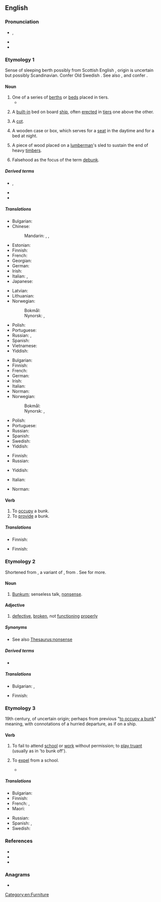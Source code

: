 {{also|Bunk}}
==English==
{{wikipedia}}

===Pronunciation===
* {{enPR|bŭngk}}, {{IPA|en|/bʌŋk/}}
* {{audio|en|En-au-bunk.ogg|Audio (AU)}}
* {{rhymes|en|ʌŋk}}

===Etymology 1===
Sense of sleeping berth possibly from Scottish English {{m|en|bunker||seat, bench}}, origin is uncertain but possibly Scandinavian.
Confer Old Swedish {{m|gmq-osw|bunke||boards used to protect the cargo of a ship}}.
See also {{m|en|boarding}}, {{m|en|flooring}} and confer {{m|en|bunch}}.

====Noun====
{{en-noun}}

# One of a series of [[berth]]s or [[bed]]s placed in tiers.
#* {{quote-book|en|year=1913|author=[[w:Robert Barr (writer)|Robert Barr]]
|title=Lord Stranleigh Abroad
|chapter=6|url=http://openlibrary.org/works/OL1796924W
|passage=The men resided in a huge bunk house, which consisted of one room only, with a shack outside where the cooking was done. In the large room were a dozen '''bunks''' ; half of them in a very dishevelled state, […]}}
# {{lb|en|nautical}} A [[built-in]] bed on board [[ship]], often [[erected]] in [[tier]]s one above the other.
# {{lb|en|military}} A [[cot]].
# {{lb|en|US}} A wooden case or box, which serves for a [[seat]] in the daytime and for a bed at night.
# {{lb|en|US|dialect}} A piece of wood placed on a [[lumberman]]'s sled to sustain the end of heavy [[timber]]s.
# Falsehood as the focus of the term [[debunk]].

=====Derived terms=====
* {{l|en|bunk bed}}, {{l|en|bunkbed}}
* {{l|en|bunkmate}}
* {{l|en|bunkspace}}

=====Translations=====
{{trans-top|one of a series of berth in tiers}}
* Bulgarian: {{t|bg|койка}}
* Chinese:
*: Mandarin: {{t+|cmn|舖位|sc=Hani}}, {{t+|cmn|铺位|tr=pùwèi|sc=Hani}}, {{t+|cmn|床位|tr=chuángwèi|sc=Hani}}
* Estonian: {{t-needed|et}}
* Finnish: {{t+|fi|punkka}}
* French: {{t+|fr|couchette|f}}
* Georgian: {{t-needed|ka}}
* German: {{t+|de|Koje|f}}
* Irish: {{t|ga|bunc|m}}
* Italian: {{t+|it|cuccetta|f}}, {{t+|it|letto a castello|m}}
* Japanese: {{t+|ja|寝台|tr=しんだい, shindai}}
{{trans-mid}}
* Latvian: {{t-needed|lv}}
* Lithuanian: {{t-needed|lt}}
* Norwegian:
*: Bokmål: {{t+|nb|køye|m|f}}
*: Nynorsk: {{t|nn|køye|f}}, {{t|nn|køy|f}}
* Polish: {{t-needed|pl}}
* Portuguese: {{t+|pt|beliche|m}}
* Russian: {{t+|ru|ко́йка|f}}, {{t+|ru|по́лка|f}}
* Spanish: {{t+|es|litera|f}}
* Vietnamese: {{t-needed|vi}}
* Yiddish: {{t|yi|באַנקבעטל|n|sc=Hebr}}
{{trans-bottom}}

{{trans-top|built-in bed on board a ship}}
* Bulgarian: {{t|bg|ко́йка|f}}
* Finnish: {{t+|fi|punkka}}
* French: {{t+|fr|couchette|m}}
* German: {{t+|de|Koje|f}}
* Irish: {{t|ga|bunc|m}}
* Italian: {{t+|it|cuccetta|f}}
* Norman: {{t|nrf|cabanne|f}} {{qualifier|Jersey}}
* Norwegian:
*: Bokmål: {{t+|nb|køye|m|f}}
*: Nynorsk: {{t|nn|køye|f}}, {{t|nn|køy|f}}
{{trans-mid}}
* Polish: {{t+|pl|koja|f}}
* Portuguese: {{t+|pt|beliche|m}}
* Russian: {{t+|ru|ко́йка|f}}
* Spanish: {{t+|es|litera|f}}
* Swedish: {{t+|sv|koj|c}}
* Yiddish: {{t|yi|באַנקבעטל|n|sc=Hebr}}
{{trans-bottom}}

{{trans-top|(military) cot}}
* Finnish: {{t+|fi|punkka}}
* Russian: {{t+|ru|ко́йка|f}}
{{trans-mid}}
* Yiddish: {{t|yi|באַנקבעטל|n|sc=Hebr}}
{{trans-bottom}}

{{checktrans-top}}
* Italian: {{t+check|it|giaciglio|m}}
{{trans-mid}}
* Norman: {{t-check|nrf|liet d'pathai|m}} {{qualifier|Jersey}}
{{trans-bottom}}

====Verb====
{{en-verb}}

# To [[occupy]] a bunk.
# To [[provide]] a bunk.

=====Translations=====
{{trans-top|to occupy a bunk}}
* Finnish: {{t|fi|bunkata}}
{{trans-mid}}
{{trans-bottom}}

{{trans-top|to provide a bunk}}
* Finnish: {{t+|fi|majoittaa}}
{{trans-mid}}
{{trans-bottom}}

===Etymology 2===
Shortened from {{m|en|bunkum}}, a variant of {{m|en|buncombe}}, from {{w|Buncombe County, North Carolina}}. See {{m|en|bunkum}} for more.

====Noun====
{{en-noun|-}}

# {{lb|en|slang}} [[bunkum|Bunkum]]; senseless talk, [[nonsense]].

====Adjective====
{{en-adjective|-}}

# {{lb|en|slang}} [[defective]], [[broken]], not [[functioning]] [[properly]]

=====Synonyms=====
* See also [[Thesaurus:nonsense]]

=====Derived terms=====
* {{l|en|debunk}}

=====Translations=====
{{trans-top|nonsense}}
* Bulgarian: {{t+|bg|глупости|p}}, {{t+|bg|дрънканици|p}}
{{trans-mid}}
* Finnish: {{t+|fi|soopa}}
{{trans-bottom}}

===Etymology 3===
19th century, of uncertain origin; perhaps from previous "[[bunk#Etymology 1|to occupy a bunk]]" meaning, with connotations of a hurried departure, as if on a ship.

====Verb====
{{en-verb}}

# {{lb|en|British}} To fail to attend [[school]] or [[work]] without permission; to [[play truant]] (usually as in 'to bunk off').
# {{lb|en|dated}} To [[expel]] from a school.
#* {{quote-book|en|year=1945|author=Evelyn Waugh|title=Brideshead Revisited|passage=She was '''bunked''' from the convent last term. I don't quite know what for.}}

=====Translations=====
{{trans-top|to fail to attend school without permission}}
* Bulgarian: {{t|bg|бягам от училище}}
* Finnish: {{t+|fi|lintsata}}
* French: {{t+|fr|faire l’école buissonnière}}, {{t+|fr|buissonner}} {{qualifier|familiar, France}}
* Maori: {{t|mi|takē kura}}
{{trans-mid}}
* Russian: {{t+|ru|прогуливать|impf|sc=Cyrl}}
* Spanish: {{t+|es|hacer novillos}} {{qualifier|colloquial}}, {{t+|es|hacer la cimarra}} {{qualifier|colloquial|Chile}}
* Swedish: {{t+|sv|skolka}}
{{trans-bottom}}

===References===
* {{R:Online Etymology Dictionary}}
* {{R:Websters}}
* {{R:Webster 1913}}

===Anagrams===
* {{anagrams|en|a=bknu|knub}}

[[Category:en:Furniture]]